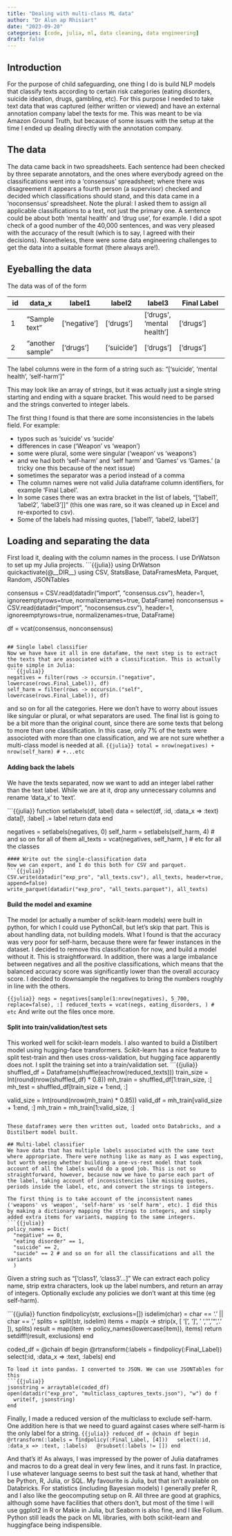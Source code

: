 ```yaml
---
title: "Dealing with multi-class ML data"
author: "Dr Alun ap Rhisiart"
date: "2023-09-20"
categories: [code, julia, ml, data cleaning, data engineering]
draft: false
---
```


## Introduction

For the purpose of child safeguarding, one thing I do is build NLP models that classify texts according to certain risk categories (eating disorders, suicide ideation, drugs, gambling, etc). For this purpose I needed to take text data that was captured (either written or viewed) and have an external annotation company label the texts for me. This was meant to be via Amazon Ground Truth, but because of some issues with the setup at the time I ended up dealing directly with the annotation company. 

## The data
The data came back in two spreadsheets. Each sentence had been checked by three separate annotators, and the ones where everybody agreed on the classifications went into a 'consensus' spreadsheet; where there was disagreement it appears a fourth person (a supervisor) checked and decided which classifications should stand, and this data came in a 'noconsensus' spreadsheet. Note the plural: I asked them to assign all applicable classifications to a text, not just the primary one. A sentence could be about both 'mental health' and 'drug use', for example. I did a spot check of a good number of the 40,000 sentences, and was very pleased with the accuracy of the result (which is to say, I agreed with their decisions). Nonetheless, there were some data engineering challenges to get the data into a suitable format (there always are!).

## Eyeballing the data
The data was of of the form

| id | data_x | label1 | label2 | label3 | Final Label |
|----|--------|--------|--------|--------|-------------|
| 1  |"Sample text" | ['negative'] | ['drugs'] | ['drugs', 'mental health'] | ['drugs'] |
| 2  | "another sample" | ['drugs'] | ['suicide'] | ['drugs'] | ['drugs'] |

The label columns were in the form of a string such as:
"['suicide', 'mental health', 'self-harm']"

This may look like an array of strings, but it was actually just a single string starting and ending with a square bracket. This would need to be parsed and the strings converted to integer labels.

The first thing I found is that there are some inconsistencies in the labels field. For example:
 
- typos such as 'suicide' vs 'sucide'
- differences in case ('Weapon' vs 'weapon')
- some were plural, some were singular ('weapon' vs 'weapons')
- and we had both 'self-harm' and 'self harm' and 'Games' vs 'Games.' (a tricky one this because of the next issue)
- sometimes the separator was a period instead of a comma
- The column names were not valid Julia dataframe column identifiers, for example 'Final Label'.
- In some cases there was an extra bracket in the list of labels, "['label1', 'label2', 'label3']]" (this one was rare, so it was cleaned up in Excel and re-exported to csv).
- Some of the labels had missing quotes, ['label1', 'label2, label3']


## Loading and separating the data

First load it, dealing with the column names in the process. I use DrWatson to set up my Julia projects.
```{{julia}}
using DrWatson
quickactivate(@__DIR__)
using CSV, StatsBase, DataFramesMeta, Parquet, Random, JSONTables

consensus = CSV.read(datadir("import", "consensus.csv"), header=1, ignoreemptyrows=true, normalizenames=true, DataFrame)
nonconsensus = CSV.read(datadir("import", "noconsensus.csv"), header=1, ignoreemptyrows=true, normalizenames=true, DataFrame)

df = vcat(consensus, nonconsensus)
```

## Single label classifier
Now we have have it all in one datafame, the next step is to extract the texts that are associated with a classification. This is actually quite simple in Julia:
```{{julia}}
negatives = filter(rows -> occursin.("negative", lowercase(rows.Final_Label)), df)
self_harm = filter(rows -> occursin.("self", lowercase(rows.Final_Label)), df)
```
and so on for all the categories. Here we don't have to worry about issues like singular or plural, or what separators are used. The final list is going to be a bit more than the original count, since there are some texts that belong to more than one classification. In this case, only 7% of the texts were associoted with more than one classification, and we are not sure whether a multi-class model is needed at all.
```{{julia}}
total = nrow(negatives) + nrow(self_harm) # +...etc
```

#### Adding back the labels
We have the texts separated, now we want to add an integer label rather than the text label. While we are at it, drop any unnecessary columns and rename 'data_x' to 'text'.

```{{julia}}
function setlabels(df, label)
  data = select(df, :id, :data_x => :text)
  data[!, :label] .= label
  return data
end

negatives = setlabels(negatives, 0)
self_harm = setlabels(self_harm, 4)
# and so on for all of them
all_texts = vcat(negatives, self_harm, ) # etc for all the classes
```
#### Write out the single-classification data
Now we can export, and I do this both for CSV and parquet.
```{{julia}}
CSV.write(datadir("exp_pro", "all_texts.csv"), all_texts, header=true, append=false)
write_parquet(datadir("exp_pro", "all_texts.parquet"), all_texts)
```
#### Build the model and examine
The model (or actually a number of scikit-learn models) were built in python, for which I could use PythonCall, but let's skip that part. This is about handling data, not building models.
What I found is that the accuracy was very poor for self-harm, because there were far fewer instances in the dataset. I decided to remove this classification for now, and build a model without it. This is straightforward. In addition, there was a large imbalance between negatives and all the positive classifications, which means that the balanced accuracy score was significantly lower than the overall accuracy score. I decided to downsample the negatives to bring the numbers roughly in line with the others.

```{{julia}}
negs = negatives[sample(1:nrow(negatives), 5_700, replace=false), :]
reduced_texts = vcat(negs, eating_disorders, ) # etc
```
And write out the files once more. 

#### Split into train/validation/test sets
This worked well for scikit-learn models. I also wanted to build a Distilbert model using hugging-face transformers. Scikit-learn has a nice feature to split test-train and then uses cross-validation, but hugging face apparently does not. I split the training set into a train/validation set.
```{{julia}}
shuffled_df = Dataframe(shuffle(eachrow(reduced_texts)))
train_size = Int(round(nrow(shuffled_df) * 0.8))
mh_train = shuffled_df[1:train_size, :]
mh_test = shuffled_df[train_size + 1:end, :]

valid_size = Int(round(nrow(mh_train) * 0.85))
valid_df = mh_train[valid_size + 1:end, :]
mh_train = mh_train[1:valid_size, :]
```

These dataframes were then written out, loaded onto Databricks, and a Distilbert model built.

## Multi-label classifier
We have data that has multiple labels associated with the same text where appropriate. There were nothing like as many as I was expecting, but worth seeing whether building a one-vs-rest model that took account of all the labels would do a good job. This is not so straightforward, however, because now we have to parse each part of the label, taking account of inconsistencies like missing quotes, periods inside the label, etc, and convert the strings to integers.

The first thing is to take account of the inconsistent names ('weapons' vs 'weapon', 'self-harm' vs 'self harm', etc). I did this by making a dictionary mapping the strings to integers, and simply added extra items for variants, mapping to the same integers.
```{{julia}}
policy_names = Dict(
  "negative" == 0,
  "eating disorder" == 1,
  "suicide" == 2,
  "sucide" == 2 # and so on for all the classifications and all the variants
  ) 
```
Given a string such as "['class1', 'class3'...]" We can extract each policy name, strip extra characters, look up the label numbers, and return an array of integers. Optionally exclude any policies we don't want at this time (eg self-harm).

```{{julia}}
function findpolicy(str, exclusions=[])
  isdelim(char) = char == '.' || char == ','
  splits = split(str, isdelim)
  items = map(x -> strip(x, [ '[', ']', ' ', ''', '"', '.' ]), splits)
  result = map(item -> policy_names(lowercase(item)), items)
  return setdiff!(result, exclusions)
end

coded_df = @chain df begin
  @rtransform(:labels = findpolicy(:Final_Label))
  select(:id, :data_x => :text, :labels)
end
```
To load it into pandas. I converted to JSON. We can use JSONTables for this
```{{julia}}
jsonstring = arraytable(coded_df)
open(datadir("exp_pro", "multiclass_captures_texts.json"), "w") do f
  write(f, jsonstring)
end
```

Finally, I made a reduced version of the multiclass to exclude self-harm. One addition here is that we need to guard against cases where self-harm is the only label for a string.
```{{julia}}
reduced_df = @chain df begin
  @rtransform(:labels = findpolicy(:Final_Label, [4]))
  select(:id, :data_x => :text, :labels)
  @rsubset(:labels != [])
end
```

And that's it! As always, I was impressed by the power of Julia dataframes and macros to do a great deal in very few lines, and it runs fast. In practice, I use whatever language seems to best suit the task at hand, whether that be Python, R, Julia, or SQL. My favourite is Julia, but that isn't available on Databricks. For statistics (including Bayesian models) I generally prefer R, and I also like the geocomputing setup on R. All three are good at graphics, although some have facilities that others don't, but most of the time I will use ggplot2 in R or Makie in Julia, but Seaborn is also fine, and I like Folium. Python still leads the pack on ML libraries, with both scikit-learn and huggingface being indispensible.